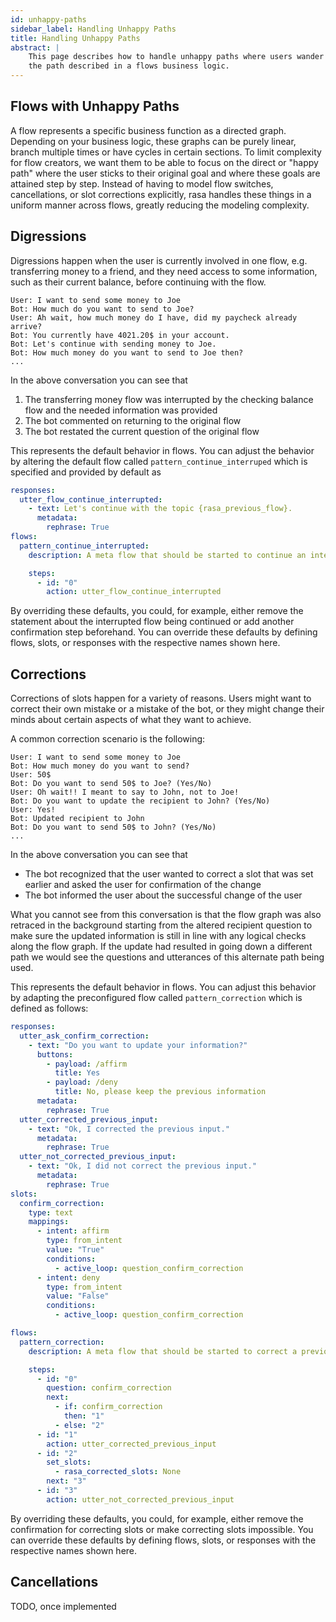 ```yaml
---
id: unhappy-paths
sidebar_label: Handling Unhappy Paths
title: Handling Unhappy Paths
abstract: |
    This page describes how to handle unhappy paths where users wander off
    the path described in a flows business logic.
---
```



<RasaDiscoveryBanner/>

## Flows with Unhappy Paths

A flow represents a specific business function as a directed graph.
Depending on your business logic, these graphs can be purely linear, branch multiple times or have cycles in certain sections.
To limit complexity for flow creators, we want them to be able to focus on the direct
or "happy path" where the user sticks to their original goal and where these goals are
attained step by step. Instead of having to model flow switches, cancellations, or
slot corrections explicitly, rasa handles these things in a uniform manner across flows,
greatly reducing the modeling complexity.


## Digressions

Digressions happen when the user is currently involved in one flow, e.g. transferring
money to a friend, and they need access to some information, such as
their current balance, before continuing with the flow.

```
User: I want to send some money to Joe
Bot: How much do you want to send to Joe?
User: Ah wait, how much money do I have, did my paycheck already arrive?
Bot: You currently have 4021.20$ in your account.
Bot: Let's continue with sending money to Joe.
Bot: How much money do you want to send to Joe then?
...
```

In the above conversation you can see that
1. The transferring money flow was interrupted by the checking balance flow and the needed information was provided
2. The bot commented on returning to the original flow
3. The bot restated the current question of the original flow

This represents the default behavior in flows. You can adjust the behavior by altering
the default flow called `pattern_continue_interruped` which is specified and provided
by default as
```yaml
responses:
  utter_flow_continue_interrupted:
    - text: Let's continue with the topic {rasa_previous_flow}.
      metadata:
        rephrase: True
flows:
  pattern_continue_interrupted:
    description: A meta flow that should be started to continue an interrupted flow.

    steps:
      - id: "0"
        action: utter_flow_continue_interrupted
```
By overriding these defaults, you could, for example, either remove the statement about
the interrupted flow being continued or add another confirmation step beforehand.
You can override these defaults by defining flows, slots, or responses with the
respective names shown here.

## Corrections
Corrections of slots happen for a variety of reasons. Users might want to correct their
own mistake or a mistake of the bot, or they might change their minds about certain
aspects of what they want to achieve.

A common correction scenario is the following:
```
User: I want to send some money to Joe
Bot: How much money do you want to send?
User: 50$
Bot: Do you want to send 50$ to Joe? (Yes/No)
User: Oh wait!! I meant to say to John, not to Joe!
Bot: Do you want to update the recipient to John? (Yes/No)
User: Yes!
Bot: Updated recipient to John
Bot: Do you want to send 50$ to John? (Yes/No)
...
```

In the above conversation you can see that
* The bot recognized that the user wanted to correct a slot that was set earlier and asked the user for confirmation of the change
* The bot informed the user about the successful change of the user

What you cannot see from this conversation is that the flow graph was also retraced in
the background starting from the altered recipient question to make sure the updated
information is still in line with any logical checks along the flow graph. If the update
had resulted in going down a different path we would see the questions and utterances
of this alternate path being used.

This represents the default behavior in flows. You can adjust this behavior by adapting
the preconfigured flow called `pattern_correction` which is defined as follows:
```yaml
responses:
  utter_ask_confirm_correction:
    - text: "Do you want to update your information?"
      buttons:
        - payload: /affirm
          title: Yes
        - payload: /deny
          title: No, please keep the previous information
      metadata:
        rephrase: True
  utter_corrected_previous_input:
    - text: "Ok, I corrected the previous input."
      metadata:
        rephrase: True
  utter_not_corrected_previous_input:
    - text: "Ok, I did not correct the previous input."
      metadata:
        rephrase: True
slots:
  confirm_correction:
    type: text
    mappings:
      - intent: affirm
        type: from_intent
        value: "True"
        conditions:
          - active_loop: question_confirm_correction
      - intent: deny
        type: from_intent
        value: "False"
        conditions:
          - active_loop: question_confirm_correction

flows:
  pattern_correction:
    description: A meta flow that should be started to correct a previous user input.

    steps:
      - id: "0"
        question: confirm_correction
        next:
          - if: confirm_correction
            then: "1"
          - else: "2"
      - id: "1"
        action: utter_corrected_previous_input
      - id: "2"
        set_slots:
          - rasa_corrected_slots: None
        next: "3"
      - id: "3"
        action: utter_not_corrected_previous_input

```
By overriding these defaults, you could, for example, either remove the confirmation
for correcting slots or make correcting slots impossible. You can override these defaults
by defining flows, slots, or responses with the respective names shown here.

## Cancellations
TODO, once implemented